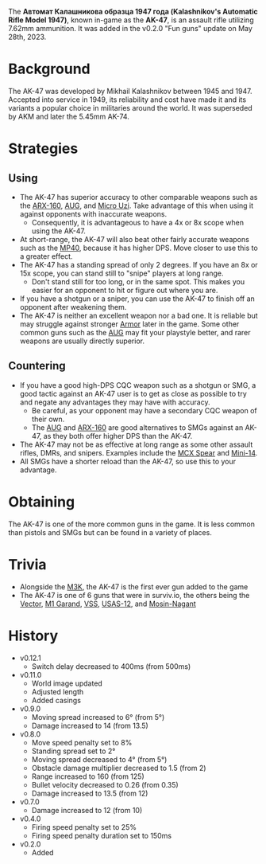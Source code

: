 The **Автомат Калашникова образца 1947 года (Kalashnikov's Automatic Rifle Model 1947)**, known in-game as the **AK-47**, is an assault rifle utilizing 7.62mm ammunition. It was added in the v0.2.0 "Fun guns" update on May 28th, 2023.

# Background

The AK-47 was developed by Mikhail Kalashnikov between 1945 and 1947. Accepted into service in 1949, its reliability and cost have made it and its variants a popular choice in militaries around the world. It was superseded by AKM and later the 5.45mm AK-74.

# Strategies

## Using

- The AK-47 has superior accuracy to other comparable weapons such as the [ARX-160](/weapons/guns/arx160), [AUG](/weapons/guns/aug), and [Micro Uzi](/weapons/guns/micro_uzi). Take advantage of this when using it against opponents with inaccurate weapons.
  - Consequently, it is advantageous to have a 4x or 8x scope when using the AK-47.
- At short-range, the AK-47 will also beat other fairly accurate weapons such as the [MP40](/weapons/guns/mp40), because it has higher DPS. Move closer to use this to a greater effect.
- The AK-47 has a standing spread of only 2 degrees. If you have an 8x or 15x scope, you can stand still to "snipe" players at long range.
  - Don't stand still for too long, or in the same spot. This makes you easier for an opponent to hit or figure out where you are.
- If you have a shotgun or a sniper, you can use the AK-47 to finish off an opponent after weakening them.
- The AK-47 is neither an excellent weapon nor a bad one. It is reliable but may struggle against stronger [Armor](/equipment/armor) later in the game. Some other common guns such as the [AUG](/weapons/guns/aug) may fit your playstyle better, and rarer weapons are usually directly superior.

## Countering

- If you have a good high-DPS CQC weapon such as a shotgun or SMG, a good tactic against an AK-47 user is to get as close as possible to try and negate any advantages they may have with accuracy.
  - Be careful, as your opponent may have a secondary CQC weapon of their own.
  - The [AUG](/weapons/guns/aug) and [ARX-160](/weapons/guns/arx160) are good alternatives to SMGs against an AK-47, as they both offer higher DPS than the AK-47.
- The AK-47 may not be as effective at long range as some other assault rifles, DMRs, and snipers. Examples include the [MCX Spear](/weapons/guns/mcx_spear) and [Mini-14](/weapons/guns/mini14).
- All SMGs have a shorter reload than the AK-47, so use this to your advantage.

# Obtaining

The AK-47 is one of the more common guns in the game. It is less common than pistols and SMGs but can be found in a variety of places.

# Trivia

- Alongside the [M3K](/weapons/guns/m3k), the AK-47 is the first ever gun added to the game
- The AK-47 is one of 6 guns that were in surviv.io, the others being the [Vector](/weapons/guns/vector), [M1 Garand](/weapons/guns/m1_garand), [VSS](/weapons/guns/vss), [USAS-12](/weapons/guns/usas12), and [Mosin-Nagant](/weapons/guns/mosin)

# History

- v0.12.1
  - Switch delay decreased to 400ms (from 500ms)
- v0.11.0
  - World image updated
  - Adjusted length
  - Added casings
- v0.9.0
  - Moving spread increased to 6° (from 5°)
  - Damage increased to 14 (from 13.5)
- v0.8.0
  - Move speed penalty set to 8%
  - Standing spread set to 2°
  - Moving spread decreased to 4° (from 5°)
  - Obstacle damage multiplier decreased to 1.5 (from 2)
  - Range increased to 160 (from 125)
  - Bullet velocity decreased to 0.26 (from 0.35)
  - Damage increased to 13.5 (from 12)
- v0.7.0
  - Damage increased to 12 (from 10)
- v0.4.0
  - Firing speed penalty set to 25%
  - Firing speed penalty duration set to 150ms
- v0.2.0
  - Added
